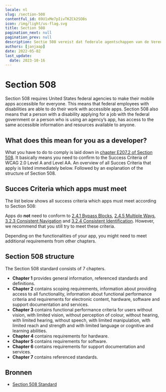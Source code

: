 ```yaml
---
locale: nl
slug: /section-508
contentful_id: 69U1xMe7pIivTKZCk2SO8s
icon: /img/light/us-flag.svg
title: Section 508
pagination_next: null
pagination_prev: null
description: Sectie 508 vereist dat federale agentschappen van de Verenigde Staten hun apps voor iedereen toegankelijk maken.
authors: [janjaap]
date: 2022-05-02
last_update:
  date: 2023-10-16
---
```


# Section 508

Section 508 requires United States federal agencies to make their mobile apps accessible for everyone. This means that federal employees with disabilities are able to do their work with accessible apps. Section 508 also means that a person with a disability applying for a job with the federal government or a person who is using an agency’s app, has access to the same accessible information and resources available to anyone.

## What does this mean for you as a developer?

What you have to do to comply is laid down in [chapter E207.2 of Section 508](https://www.access-board.gov/ict/#E207.2). It basically means you need to confirm to the Success Criteria of WCAG 2.0 Level A and Level AA. An overview of all Succes Criteria that apply is listed immediately below. Followed by an explanation of the structure of Section 508.

## Succes Criteria which apps must meet

The list below shows all success criteria which apps must meet according to Section 508:

<LinkList title="List of requirements for Section 508" isHighlighted={false}>
  <LinkListItem url="/nl/richtlijnen/wcag/succescriterium-1-1-1" title="Succescriterium 1.1.1 - Niet-tekstuele content - Niveau A"/>
  <LinkListItem url="/nl/richtlijnen/wcag/succescriterium-1-2-1" title="Succescriterium 1.2.1 - Louter-geluid en louter-videobeeld (vooraf opgenomen) - Niveau A"/>
  <LinkListItem url="/nl/richtlijnen/wcag/succescriterium-1-2-2" title="Succescriterium 1.2.2 - Ondertitels voor doven en slechthorenden (vooraf opgenomen) - Niveau A"/>
  <LinkListItem url="/nl/richtlijnen/wcag/succescriterium-1-2-3" title="Succescriterium 1.2.3 - Audiodescriptie of media-alternatief (vooraf opgenomen) - Niveau A"/>
  <LinkListItem url="/nl/richtlijnen/wcag/succescriterium-1-2-4" title="Succescriterium 1.2.4 - Ondertitels voor doven en slechthorenden (live) - Niveau AA"/>
  <LinkListItem url="/nl/richtlijnen/wcag/succescriterium-1-2-5" title="Succescriterium 1.2.5 - Audiodescriptie (vooraf opgenomen) - Niveau AA"/>
  <LinkListItem url="/nl/richtlijnen/wcag/succescriterium-1-3-1" title="Succescriterium 1.3.1 - Info en relaties - Niveau A"/>
  <LinkListItem url="/nl/richtlijnen/wcag/succescriterium-1-3-2" title="Succescriterium 1.3.2 - Betekenisvolle volgorde - Niveau A"/>
  <LinkListItem url="/nl/richtlijnen/wcag/succescriterium-1-3-3" title="Succescriterium 1.3.3 - Zintuiglijke eigenschappen - Niveau A"/>
  <LinkListItem url="/nl/richtlijnen/wcag/succescriterium-1-4-1" title="Succescriterium 1.4.1 - Gebruik van kleur - Niveau A"/>
  <LinkListItem url="/nl/richtlijnen/wcag/succescriterium-1-4-2" title="Succescriterium 1.4.2 - Geluidsbediening - Niveau A"/>
  <LinkListItem url="/nl/richtlijnen/wcag/succescriterium-1-4-3" title="Succescriterium 1.4.3 - Contrast (minimum) - Niveau AA"/>
  <LinkListItem url="/nl/richtlijnen/wcag/succescriterium-1-4-4" title="Succescriterium 1.4.4 - Herschalen van tekst - Niveau AA"/>
  <LinkListItem url="/nl/richtlijnen/wcag/succescriterium-1-4-5" title="Succescriterium 1.4.5 - Afbeeldingen van tekst - Niveau AA"/>
  <LinkListItem url="/nl/richtlijnen/wcag/succescriterium-2-1-1" title="Succescriterium 2.1.1 - Toetsenbord - Niveau A"/>
  <LinkListItem url="/nl/richtlijnen/wcag/succescriterium-2-1-2" title="Succescriterium 2.1.2 - Geen toetsenbordval - Niveau A"/>
  <LinkListItem url="/nl/richtlijnen/wcag/succescriterium-2-2-1" title="Succescriterium 2.2.1 - Timing aanpasbaar - Niveau A"/>
  <LinkListItem url="/nl/richtlijnen/wcag/succescriterium-2-2-2" title="Succescriterium 2.2.2 - Pauzeren, stoppen, verbergen - Niveau A"/>
  <LinkListItem url="/nl/richtlijnen/wcag/succescriterium-2-3-1" title="Succescriterium 2.3.1 - Drie flitsen of beneden drempelwaarde - Niveau A"/>
  <LinkListItem url="/nl/richtlijnen/wcag/succescriterium-2-4-2" title="Succescriterium 2.4.2 - Paginatitel - Niveau A"/>
  <LinkListItem url="/nl/richtlijnen/wcag/succescriterium-2-4-3" title="Succescriterium 2.4.3 - Focus volgorde - Niveau A"/>
  <LinkListItem url="/nl/richtlijnen/wcag/succescriterium-2-4-4" title="Succescriterium 2.4.4 - Linkdoel (in context) - Niveau A"/>
  <LinkListItem url="/nl/richtlijnen/wcag/succescriterium-2-4-6" title="Succescriterium 2.4.6 - Koppen en labels - Niveau AA"/>
  <LinkListItem url="/nl/richtlijnen/wcag/succescriterium-2-4-7" title="Succescriterium 2.4.7 - Focus zichtbaar - Niveau AA"/>
  <LinkListItem url="/nl/richtlijnen/wcag/succescriterium-3-1-1" title="Succescriterium 3.1.1 - Taal van de pagina - Niveau A"/>
  <LinkListItem url="/nl/richtlijnen/wcag/succescriterium-3-1-2" title="Succescriterium 3.1.2 - Taal van onderdelen - Niveau AA"/>
  <LinkListItem url="/nl/richtlijnen/wcag/succescriterium-3-2-1" title="Succescriterium 3.2.1 - Bij focus - Niveau A"/>
  <LinkListItem url="/nl/richtlijnen/wcag/succescriterium-3-2-2" title="Succescriterium 3.2.2 - Bij input - Niveau A"/>
  <LinkListItem url="/nl/richtlijnen/wcag/succescriterium-3-3-1" title="Succescriterium 3.3.1 - Foutidentificatie - Niveau A"/>
  <LinkListItem url="/nl/richtlijnen/wcag/succescriterium-3-3-2" title="Succescriterium 3.3.2 - Labels of instructies - Niveau A"/>
  <LinkListItem url="/nl/richtlijnen/wcag/succescriterium-3-3-3" title="Succescriterium 3.3.3 - Foutsuggestie - Niveau AA"/>
  <LinkListItem url="/nl/richtlijnen/wcag/succescriterium-3-3-4" title="Succescriterium 3.3.4 - Foutpreventie (wettelijk, financieel, gegevens) - Niveau AA"/>
  <LinkListItem url="/nl/richtlijnen/wcag/succescriterium-4-1-1" title="Succescriterium 4.1.1 - Parsen - Niveau A"/>
  <LinkListItem url="/nl/richtlijnen/wcag/succescriterium-4-1-2" title="Succescriterium 4.1.2 - Naam, rol, waarde - Niveau A"/>
</LinkList>

Apps do **not** need to conform to [2.4.1 Bypass Blocks](/nl/richtlijnen/wcag/succescriterium-2-4-1), [2.4.5 Multiple Ways](/nl/richtlijnen/wcag/succescriterium-2-4-5), [3.2.3 Consistent Navigation](/nl/richtlijnen/wcag/succescriterium-3-2-3) and [3.2.4 Consistent Identification](/nl/richtlijnen/wcag/succescriterium-3-2-4). However, we recommend that you still try to meet these criteria.

Depending on the functionalities of your app, you might need to meet additional requirements from other chapters.

## Section 508 structure

The Section 508 standard consists of 7 chapters.

- **Chapter 1** provides general information, referenced standards and definitions.
- **Chapter 2** contains scoping requirements, information about providing access to all functionality, information about functional performance criteria and requirements for electronic content, hardware, software and support documentation and services.
- **Chapter 3** contains functional performance criteria for users without vision, with limited vision, without perception of colour, without hearing, with limited hearing, without speech, with limited manipulation, with limited reach and strength and with limited language or cognitive and learning abilities.
- **Chapter 4** contains requirements for hardware.
- **Chapter 5** contains requirements for software.
- **Chapter 6** contains requirements for support documentation and services.
- **Chapter 7** contains referenced standards.

## Bronnen

- [Section 508 Standard](https://www.access-board.gov/ict/)
